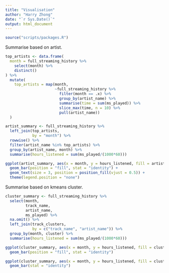 ```yaml
---
title: "Visualisation"
author: "Harry Zhong"
date: "`r Sys.Date()`"
output: html_document
---
```


```r
source("scripts/packages.R")
```

Summarise based on artist.

```r
top_artists <- data.frame(
  month = full_streaming_history %>%
    select(month) %>%
    distinct()
) %>%
  mutate(
    top_artists = map(month,
                      ~full_streaming_history %>%
                        filter(month == .x) %>%
                        group_by(artist_name) %>%
                        summarise(time = sum(ms_played)) %>%
                        slice_max(time, n = 10) %>%
                        pull(artist_name))
  )

artist_summary <- full_streaming_history %>%
  left_join(top_artists,
            by = "month") %>%
  rowwise() %>%
  filter(artist_name %in% top_artists) %>%
  group_by(artist_name, month) %>%
  summarise(hours_listened = sum(ms_played/(1000*60)))

ggplot(artist_summary, aes(x = month, y = hours_listened, fill = artist_name, label = artist_name)) +
  geom_bar(position = "fill", stat = "identity") +
  geom_text(size = 3, position = position_fill(vjust = 0.5)) +
  theme(legend.position = "none")
```

Summarise based on kmeans cluster.

```r
cluster_summary <- full_streaming_history %>%
  select(month,
         track_name,
         artist_name,
         ms_played) %>%
  na.omit() %>%
  left_join(track_clusters, 
            by = c("track_name", "artist_name")) %>%
  group_by(month, cluster) %>%
  summarise(hours_listened = sum(ms_played/(1000*60)))

ggplot(cluster_summary, aes(x = month, y = hours_listened, fill = cluster, label = cluster)) +
  geom_bar(position = "fill", stat = "identity")

ggplot(cluster_summary, aes(x = month, y = hours_listened, fill = cluster, label = cluster)) +
  geom_bar(stat = "identity")
```

